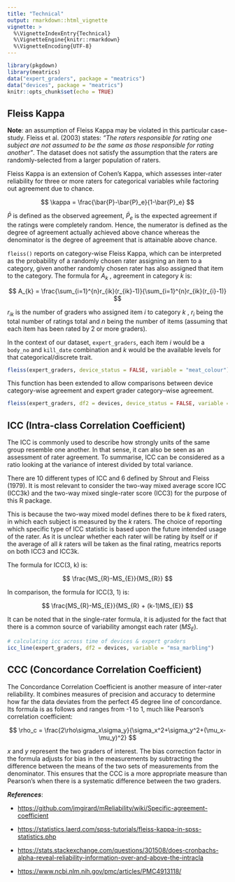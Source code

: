 ```yaml
---
title: "Technical"
output: rmarkdown::html_vignette
vignette: >
  %\VignetteIndexEntry{Technical}
  %\VignetteEngine{knitr::rmarkdown}
  %\VignetteEncoding{UTF-8}
---
```


```r
library(pkgdown)
library(meatrics)
data("expert_graders", package = "meatrics")
data("devices", package = "meatrics")
knitr::opts_chunk$set(echo = TRUE)
```

## Fleiss Kappa

**Note**: an assumption of Fleiss Kappa may be violated in this particular case-study. Fleiss et al. (2003) states: *"The raters responsible for rating one subject are not assumed to be the same as those responsible for rating another"*. The dataset does not satisfy the assumption that the raters are randomly-selected from a larger population of raters.

Fleiss Kappa is an extension of Cohen's Kappa, which assesses inter-rater reliability for three or more raters for categorical variables while factoring out agreement due to chance.

$$
\kappa = \frac{\bar{P}-\bar{P}_e}{1-\bar{P}_e}
$$

$\bar{P}$ is defined as the observed agreement, $\bar{P}_e$ is the expected agreement if the ratings were completely random. Hence, the numerator is defined as the degree of agreement actually achieved above chance whereas the denominator is the degree of agreement that is attainable above chance.

`fleiss()` reports on category-wise Fleiss Kappa, which can be interpreted as the probability of a randomly chosen rater assigning an item to a category, given another randomly chosen rater has also assigned that item to the category. The formula for $A_{k}$ , agreement in category $k$ is:

$$
A_{k} = \frac{\sum_{i=1}^{n}r_{ik}(r_{ik}-1)}{\sum_{i=1}^{n}r_{ik}(r_{i}-1)}
$$

$r_{ik}$ is the number of graders who assigned item $i$ to category $k$ , $r_{i}$ being the total number of ratings total and $n$ being the number of items (assuming that each item has been rated by 2 or more graders).

In the context of our dataset, `expert_graders`, each item $i$ would be a `body_no` and `kill_date` combination and $k$ would be the available levels for that categorical/discrete trait.

```r
fleiss(expert_graders, device_status = FALSE, variable = "meat_colour")
```

This function has been extended to allow comparisons between device category-wise agreement and expert grader category--wise agreement.

```r
fleiss(expert_graders, df2 = devices, device_status = FALSE, variable = "meat_colour")
```

## ICC (Intra-class Correlation Coefficient)

The ICC is commonly used to describe how strongly units of the same group resemble one another. In that sense, it can also be seen as an assessment of rater agreement. To summarise, ICC can be considered as a ratio looking at the variance of interest divided by total variance.

There are 10 different types of ICC and 6 defined by Shrout and Fleiss (1979). It is most relevant to consider the two-way mixed average score ICC (ICC3k) and the two-way mixed single-rater score (ICC3) for the purpose of this R package.

This is because the two-way mixed model defines there to be $k$ fixed raters, in which each subject is measured by the $k$ raters. The choice of reporting which specific type of ICC statistic is based upon the future intended usage of the rater. As it is unclear whether each rater will be rating by itself or if the average of all $k$ raters will be taken as the final rating, meatrics reports on both ICC3 and ICC3k.

The formula for ICC(3, k) is:

$$
\frac{MS_{R}-MS_{E}}{MS_{R}}
$$

In comparison, the formula for ICC(3, 1) is:

$$
\frac{MS_{R}-MS_{E}}{MS_{R} + (k-1)MS_{E}}
$$

It can be noted that in the single-rater formula, it is adjusted for the fact that there is a common source of variability amongst each rater ($MS_{E}$).

```r
# calculating icc across time of devices & expert graders
icc_line(expert_graders, df2 = devices, variable = "msa_marbling")
```

## CCC (Concordance Correlation Coefficient)

The Concordance Correlation Coefficient is another measure of inter-rater reliability. It combines measures of precision and accuracy to determine how far the data deviates from the perfect 45 degree line of concordance. Its formula is as follows and ranges from -1 to 1, much like Pearson's correlation coefficient:

$$
\rho_c = \frac{2\rho\sigma_x\sigma_y}{\sigma_x^2+\sigma_y^2+(\mu_x-\mu_y)^2}
$$

$x$ and $y$ represent the two graders of interest. The bias correction factor in the formula adjusts for bias in the measurements by subtracting the difference between the means of the two sets of measurements from the denominator. This ensures that the CCC is a more appropriate measure than Pearson's when there is a systematic difference between the two graders.

***References***:

-   <https://github.com/jmgirard/mReliability/wiki/Specific-agreement-coefficient>

-   <https://statistics.laerd.com/spss-tutorials/fleiss-kappa-in-spss-statistics.php>

-   <https://stats.stackexchange.com/questions/301508/does-cronbachs-alpha-reveal-reliability-information-over-and-above-the-intracla>

-   <https://www.ncbi.nlm.nih.gov/pmc/articles/PMC4913118/>
